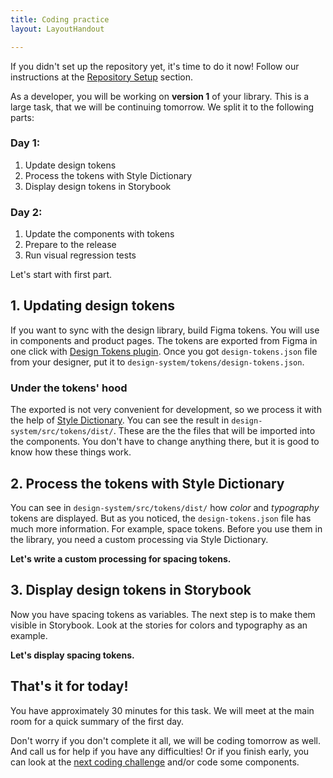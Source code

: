 ```yaml
---
title: Coding practice
layout: LayoutHandout

---
```


If you didn't set up the repository yet, it's time to do it now! Follow our instructions at the [Repository Setup](../repo-setup) section.

As a developer, you will be working on **version 1** of your library. 
This is a large task, that we will be continuing tomorrow. We split it
to the following parts:

### Day 1:
1. Update design tokens
1. Process the tokens with Style Dictionary
1. Display design tokens in Storybook

### Day 2:
1. Update the components with tokens
1. Prepare to the release
1. Run visual regression tests

Let's start with first part.

## 1. Updating design tokens

If you want to sync with the design library, build Figma tokens.
You will use in components and product pages.
The tokens are exported from Figma in one click with
[Design Tokens plugin](https://github.com/lukasoppermann/design-tokens). Once
you got `design-tokens.json` file from your designer, put it to
`design-system/tokens/design-tokens.json`.

### Under the tokens' hood

The exported is not very convenient for development, so we process
it with the help of [Style Dictionary](https://amzn.github.io/style-dictionary/).
You can see the result in `design-system/src/tokens/dist/`. These are the
the files that will be imported into the components. You don't have to change
anything there, but it is good to know how
these things work.


## 2. Process the tokens with Style Dictionary

You can see in `design-system/src/tokens/dist/` how *color* and *typography*
tokens are displayed. But as you noticed, the `design-tokens.json` file has much
more information. For example, space tokens. Before you use them in the library,
you need a custom processing via Style Dictionary.

**Let's write a custom processing for spacing tokens.**


## 3. Display design tokens in Storybook

Now you have spacing tokens as variables. The next step is to make them visible
in Storybook. Look at the stories for colors and typography as an example.

**Let's display spacing tokens.**


## That's it for today!
You have approximately 30 minutes for this task. We will meet at the main room for a quick summary of the first day.

Don't worry if you don't complete it all, we will be coding tomorrow as well. And call us for help if you have any difficulties!
Or if you finish early, you can look at the [next coding challenge](../preparing-release) and/or code some components.
